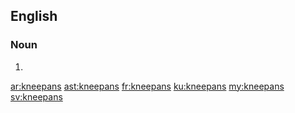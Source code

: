 ==English==

===Noun===
{{head|en|noun plural form}}

# {{plural of|kneepan|lang=en}}

[[ar:kneepans]]
[[ast:kneepans]]
[[fr:kneepans]]
[[ku:kneepans]]
[[my:kneepans]]
[[sv:kneepans]]